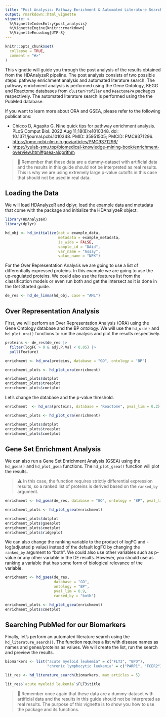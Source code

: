 ```yaml
---
title: "Post Analysis: Pathway Enrichment & Automated Literature Search"
output: rmarkdown::html_vignette
vignette: >
  %\VignetteIndexEntry{post_analysis}
  %\VignetteEngine{knitr::rmarkdown}
  %\VignetteEncoding{UTF-8}
---
```


```r
knitr::opts_chunk$set(
  collapse = TRUE,
  comment = "#>"
)
```

This vignette will guide you through the post analysis of the results obtained from the HDAnalyzeR pipeline. The post analysis consists of two possible steps: pathway enrichment analysis and automated literature search. The pathway enrichment analysis is performed using the Gene Ontology, KEGG and Reactome databases from `clusterProfiler` and `ReactomePA` packages respectively. The automated literature search is performed using the the PubMed database.

If you want to learn more about ORA and GSEA, please refer to the following publications:

-   Chicco D, Agapito G. Nine quick tips for pathway enrichment analysis. PLoS Comput Biol. 2022 Aug 11;18(8):e1010348. doi: 10.1371/journal.pcbi.1010348. PMID: 35951505; PMCID: PMC9371296. <https://pmc.ncbi.nlm.nih.gov/articles/PMC9371296/>
-   <https://yulab-smu.top/biomedical-knowledge-mining-book/enrichment-overview.html#gsea-algorithm>

> 📓 Remember that these data are a dummy-dataset with artificial data and the results in this guide should not be interpreted as real results. This is why we are using extremely large p-value cutoffs in this case that should not be used in real data.

## Loading the Data

We will load HDAnalyzeR and dplyr, load the example data and metadata that come with the package and initialize the HDAnalyzeR object.

```r
library(HDAnalyzeR)
library(dplyr)

hd_obj <- hd_initialize(dat = example_data, 
                        metadata = example_metadata, 
                        is_wide = FALSE, 
                        sample_id = "DAid",
                        var_name = "Assay",
                        value_name = "NPX")
```

For the Over Representation Analysis we are going to use a list of differentially expressed proteins. In this example we are going to use the up-regulated proteins. We could also use the features list from the classification models or even run both and get the intersect as it is done in the Get Started guide.

```r
de_res <- hd_de_limma(hd_obj, case = "AML")
```

## Over Representation Analysis

First, we will perform an Over Representation Analysis (ORA) using the Gene Ontology database and the BP ontology. We will use the `hd_ora()` and `hd_plot_ora()` functions to run the analysis and plot the results respectively.

```r
proteins <- de_res$de_res |> 
  filter(logFC > 0 & adj.P.Val < 0.05) |> 
  pull(Feature)

enrichment <- hd_ora(proteins, database = "GO", ontology = "BP")

enrichment_plots <- hd_plot_ora(enrichment)

enrichment_plots$dotplot
enrichment_plots$treeplot
enrichment_plots$cnetplot
```

Let's change the database and the p-value threshold.

```r
enrichment  <- hd_ora(proteins, database = "Reactome", pval_lim = 0.2)

enrichment_plots <- hd_plot_ora(enrichment)

enrichment_plots$dotplot
enrichment_plots$treeplot
enrichment_plots$cnetplot
```

## Gene Set Enrichment Analysis

We can also run a Gene Set Enrichment Analysis (GSEA) using the `hd_gsea()` and `hd_plot_gsea` functions. The `hd_plot_gsea()` function will plot the results.

> ⚠️ In this case, the function requires strictly differential expression results, so a ranked list of proteins is derived based on the `ranked_by` argument.

```r
enrichment <- hd_gsea(de_res, database = "GO", ontology = "BP", pval_lim = 0.55)

enrichment_plots <- hd_plot_gsea(enrichment)

enrichment_plots$dotplot
enrichment_plots$gseaplot
enrichment_plots$cnetplot
enrichment_plots$ridgeplot
```

We can also change the ranking variable to the product of logFC and -log(adjusted p value) instead of the default logFC by changing the `ranked_by` argument to "both". We could also use other variables such as p-value or any other variable in the DE results. However, you should use as ranking a variable that has some form of biological relevance of the variable.

```r
enrichment <- hd_gsea(de_res, 
                      database = "GO", 
                      ontology = "BP", 
                      pval_lim = 0.9, 
                      ranked_by = "both")

enrichment_plots <- hd_plot_gsea(enrichment)
enrichment_plots$cnetplot
```

## Searching PubMed for our Biomarkers

Finally, let's perform an automated literature search using the `hd_literature_search()`. The function requires a list with disease names as names and genes/proteins as values. We will create the list, run the search and preview the results.

```r
biomarkers <- list("acute myeloid leukemia" = c("FLT3", "EPO"),
                   "chronic lymphocytic leukemia" = c("PARP1", "FCER2"))

lit_res <- hd_literature_search(biomarkers, max_articles = 5)

lit_res$`acute myeloid leukemia`$FLT3$title
```

> 📓 Remember once again that these data are a dummy-dataset with artificial data and the results in this guide should not be interpreted as real results. The purpose of this vignette is to show you how to use the package and its functions.
